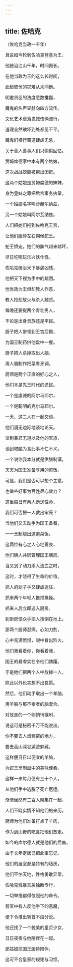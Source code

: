 ```yaml
---
---
---
```

title: 佐哈克
---




（佐哈克当政一千年）

且说如今轮到佐哈克登基为王，

他统治江山千年，时间颇长。

在他当政为王的这么长时间，

此起彼伏的灾难从未间断。

明君贤臣的法度悉数推翻，

魔鬼的名声显赫向四方流传。

文化艺术衰落鬼蜮伎俩流行，

道理全然破坏到处都见不平。

魔鬼们横行霸道肆虐无忌，

关于善人善事人们只偷偷回忆。

贾姆席德家中本有两个姑娘，

这次战战兢兢被拖出闺房。

这两个姑娘是贾姆席德的妹妹，

身为皇妹之尊把后宫事务执掌。

一个姑娘名字叫沙赫尔纳兹，

另一个姑娘叫阿尔瓦纳兹。

人们把她们拖到佐哈克王宫，

让他们服侍左右伺候蛇王。

蛇王娇宠，她们的脾气越来越坏，

尽日吃喝玩乐兴妖作怪。

佐哈克统治天下暴虐凶残，

他把天下视为手中的蜡团。

他当政为王但却教人作恶，

教人抢劫放火与杀人越货。

每晚还要捉两个青壮男人，

不论是出身贵族还是平民。

厨子把人带领到王宫后殿，

为国王制药供他盘中一餐。

厨子把人杀掉取出人脑，

用人脑制作把菜肴烹调。

厨师是两个正直的好心之人，

他们本是先王时代的遗民。

一个是虔诚的阿尔马耶尔，

一个是聪明的克尔马耶尔。

一天，这二人在一起交谈，

他们漫无边际地谈地论天。

谈到暴君无道以及他的军旅，

谈到取脑为食此事不仁不义。

一个说你我本分就是供膳制馔，

天天为国王准备享用的菜饭。

可是，我们是否可以想个主意，

也做些好事为百姓尽心效力？

这里每日有两人断送性命，

我们可否把一人救出牢笼？

当他们又去动手为国王备餐，

一一烹制烧出道道菜饭。

这两位有心之人心地善良，

他们俩人共同管理国王膳房。

当又到了动刀杀人流血之时，

这时，才晓得了生命的价值。

抓人的刽子手又肆虐逞狂，

抓来两个年轻人推推搡搡。

抓来人后立即送入厨房，

到厨房便众手把人按倒在地上。

那两个厨师忍痛，心如刀割，

心中充满愤恨，眼中冒出烈火。

他们我看着你，你看着我，

国王的暴虐实在令他们踌躇。

于是他们把两个人中放掉一人，

除此以外也实想不出良策。

然后，他们动手取出一个羊脑，

用羊脑与那不幸者的脑混合。

对放走的一个则悄悄嘱咐，

说这可是秘密千万不能说出。

你不要去人烟稠密的地方，

要去高山深谷遁迹躲藏。

这样便日日以便宜的羊脑，

为蛇王烹制盘中的美味佳肴。

这样一来每月便有三十个人，

从他们手中逃脱了死亡厄运。

渐渐居然有二百人聚集在一起，

人们不晓实情不知他们的来历。

厨师为他们准备打点了羊肉，

作为到山野的吃食把他们放走。

如今的库尔德人就是他们的后裔，

由于长年定居已把此事忘记。

他们的居室都是特有的毡房，

他们不怕天地，性格勇敢异常。

佐哈克残暴乖戾独断专行，

一切举措都得依照他的命令。

若军中有人反他手下的恶魔，

便下令推出斩首不由分说。

他还找了一个貌美的童贞少女，

日日夜夜与他陪伴在一起。

那姑娘把国王服侍陪伴，

这可不合皇家的规矩与习惯。